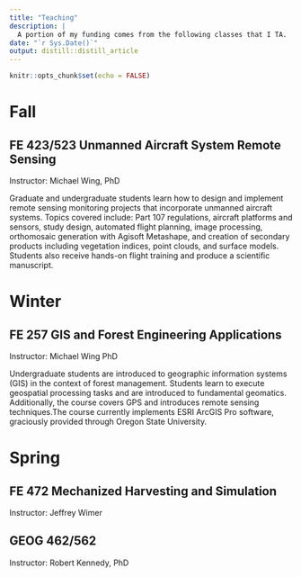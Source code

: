 ```yaml
---
title: "Teaching"
description: |
  A portion of my funding comes from the following classes that I TA.
date: "`r Sys.Date()`"
output: distill::distill_article
---
```


```r
knitr::opts_chunk$set(echo = FALSE)
```

# Fall 

## FE 423/523 Unmanned Aircraft System Remote Sensing

Instructor: Michael Wing, PhD

Graduate and undergraduate students learn how to design and implement remote sensing monitoring projects that incorporate unmanned aircraft systems. Topics covered include: Part 107 regulations, aircraft platforms and sensors, study design, automated flight planning, image processing, orthomosaic generation with Agisoft Metashape, and creation of secondary products including vegetation indices, point clouds, and surface models. Students also receive hands-on flight training and produce a scientific manuscript.

# Winter

## FE 257 GIS and Forest Engineering Applications

Instructor: Michael Wing PhD

Undergraduate students are introduced to geographic information systems (GIS) in the context of forest management. Students learn to execute geospatial processing tasks and are introduced to fundamental geomatics. Additionally, the course covers GPS and introduces remote sensing techniques.The course currently implements ESRI ArcGIS Pro software, graciously provided through Oregon State University.

# Spring

## FE 472 Mechanized Harvesting and Simulation

Instructor: Jeffrey Wimer

## GEOG 462/562

Instructor: Robert Kennedy, PhD

<!-- Distill is a publication format for scientific and technical writing, native to the web.  -->

<!-- Learn more about using Distill for R Markdown at <https://rstudio.github.io/distill>. -->
